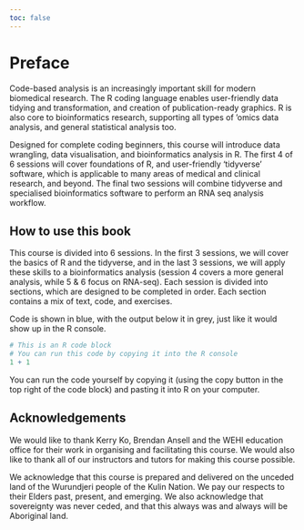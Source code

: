 ```yaml
---
toc: false
---
```


# Preface {.unnumbered}

Code-based analysis is an increasingly important skill for modern biomedical research. The R coding language enables user-friendly data tidying and transformation, and creation of publication-ready graphics. R is also core to bioinformatics research, supporting all types of ’omics data analysis, and general statistical analysis too.  

Designed for complete coding beginners, this course will introduce data wrangling, data visualisation, and bioinformatics analysis in R. The first 4 of 6 sessions will cover foundations of R, and user-friendly ‘tidyverse’ software, which is applicable to many areas of medical and clinical research, and beyond. The final two sessions will combine tidyverse and specialised bioinformatics software to perform an RNA seq analysis workflow. 

## How to use this book
This course is divided into 6 sessions. In the first 3 sessions, we will cover the basics of R and the tidyverse, and in the last 3 sessions, we will apply these skills to a bioinformatics analysis (session 4 covers a more general analysis, while 5 & 6 focus on RNA-seq). Each session is divided into sections, which are designed to be completed in order. Each section contains a mix of text, code, and exercises.

Code is shown in blue, with the output below it in grey, just like it would show up in the R console.

```r
# This is an R code block
# You can run this code by copying it into the R console
1 + 1
```

You can run the code yourself by copying it (using the copy button in the top right of the code block) and pasting it into R on your computer.

## Acknowledgements
We would like to thank Kerry Ko, Brendan Ansell and the WEHI education office for their work in organising and facilitating this course. We would also like to thank all of our instructors and tutors for making this course possible.

We acknowledge that this course is prepared and delivered on the unceded land of the Wurundjeri people of the Kulin Nation. We pay our respects to their Elders past, present, and emerging. We also acknowledge that sovereignty was never ceded, and that this always was and always will be Aboriginal land.